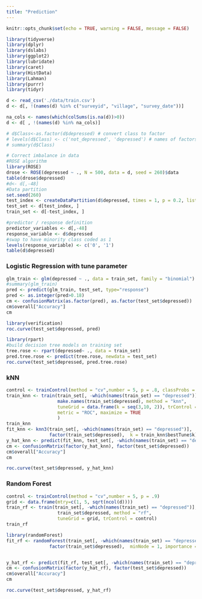 ```yaml
---
title: "Prediction"
---
```


```r
knitr::opts_chunk$set(echo = TRUE, warning = FALSE, message = FALSE)
```

```r
library(tidyverse) 
library(dplyr)
library(dslabs)
library(ggplot2)
library(lubridate) 
library(caret)
library(HistData)
library(Lahman)
library(purrr)
library(tidyr)
```

```r
d <- read_csv('./data/train.csv')
d <- d[, !(names(d) %in% c("surveyid", "village", "survey_date"))]

na_cols <- names(which(colSums(is.na(d))>0))
d <- d[ , !(names(d) %in% na_cols)]

# d$Class<-as.factor(d$depressed) # convert class to factor
# levels(d$Class) <- c('not_depressed', 'depressed') # names of factors
# summary(d$Class)

# Correct imbalance in data
#ROSE algorithm
library(ROSE)
drose <- ROSE(depressed ~ ., N = 500, data = d, seed = 260)$data
table(drose$depressed)
#d<- d[,-48]
#Data partition
set.seed(260)
test_index <- createDataPartition(d$depressed, times = 1, p = 0.2, list = FALSE)
test_set <- d[test_index, ]
train_set <- d[-test_index, ]

#predictor / response definition
predictor_variables <- d[,-48]
response_variable <- d$depressed
#swap to have minority class coded as 1
levels(response_variable) <- c('0', '1') 
table(d$depressed)
```


### Logistic Regression with tune parameter
```r
glm_train <- glm(depressed ~ ., data = train_set, family = "binomial")
#summary(glm_train)
pred <- predict(glm_train, test_set, type="response")
pred <- as.integer(pred>0.18)
cm <- confusionMatrix(as.factor(pred), as.factor(test_set$depressed))
cm$overall["Accuracy"]
cm

library(verification)
roc.curve(test_set$depressed, pred)
```


```r
library(rpart)
#build decision tree models on training set
tree.rose <- rpart(depressed~ ., data = train_set)
pred.tree.rose <- predict(tree.rose, newdata = test_set)
roc.curve(test_set$depressed, pred.tree.rose)
```


### kNN

```r
control <- trainControl(method = "cv",number = 5, p = .8, classProbs = TRUE)
train_knn <- train(train_set[, -which(names(train_set) == "depressed")],
                   make.names(train_set$depressed), method = "knn",
                   tuneGrid = data.frame(k = seq(3,10, 2)), trControl = control,
                   metric = "ROC", maximize = TRUE
                   )
train_knn
fit_knn <- knn3(train_set[, -which(names(train_set) == "depressed")],
                factor(train_set$depressed),  k = train_knn$bestTune$k)
y_hat_knn <- predict(fit_knn, test_set[, -which(names(train_set) == "depressed")], type="class")
cm <- confusionMatrix(factor(y_hat_knn), factor(test_set$depressed))
cm$overall["Accuracy"]
cm

roc.curve(test_set$depressed, y_hat_knn)
```


### Random Forest

```r
control <- trainControl(method = "cv",number = 5, p = .9)
grid <- data.frame(mtry=c(1, 5, sqrt(ncol(d))))
train_rf <- train(train_set[, -which(names(train_set) == "depressed")], 
                   train_set$depressed, method = "rf", 
                   tuneGrid = grid, trControl = control)
train_rf

library(randomForest)
fit_rf <- randomForest(train_set[, -which(names(train_set) == "depressed")], 
                factor(train_set$depressed),  minNode = 1, importance = TRUE, nodesize=100)


y_hat_rf <- predict(fit_rf, test_set[, -which(names(train_set) == "depressed")], type="class")
cm <- confusionMatrix(factor(y_hat_rf), factor(test_set$depressed))
cm$overall["Accuracy"]
cm

roc.curve(test_set$depressed, y_hat_rf)
```









